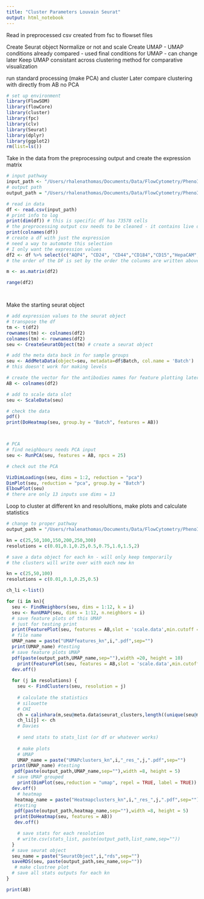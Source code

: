 ```yaml
---
title: "Cluster Parameters Louvain Seurat"
output: html_notebook
---
```


Read in preprocessed csv created from fsc to flowset files 

Create Seurat object
Normalize or not and scale 
Create UMAP - UMAP conditions already compared - used final conditions for UMAP - can change later
Keep UMAP consistant across clustering method for comparative visualization

run standard processing (make PCA) and cluster
Later compare clustering with directly from AB no PCA 

```r
# set up environment
library(FlowSOM)
library(flowCore)
library(cluster)
library(fpc)
library(clv)
library(Seurat)
library(dplyr)
library(ggplot2)
rm(list=ls())

```
Take in the data from the preprocessing output and create the expression matrix

```r
# input pathway
input_path <- "/Users/rhalenathomas/Documents/Data/FlowCytometry/PhenoID/Analysis/9MBO/prepro_outsjan20-9000cells/prepro_outsflowset.csv"
# output path
output_path = "/Users/rhalenathomas/Documents/Data/FlowCytometry/PhenoID/Analysis/9MBO/prepro_outsjan20-9000cells/test/flowset/"

# read in data
df <- read.csv(input_path)
# print info to log 
print(dim(df)) # this is specific df has 73578 cells
# the preprocessing output csv needs to be cleaned - it contains live dead, FSC, SSC and the sample column
print(colnames(df))
# create a df with just the expression 
# need a way to automate this selection 
# I only want the expression values
df2 <- df %>% select(c("AQP4", "CD24", "CD44","CD184","CD15","HepaCAM","CD29","CD56", "O4","CD140a","CD133","GLAST","CD71"))
# the order of the DF is set by the order the colunms are written above

m <- as.matrix(df2) 

range(df2)




```



Make the starting seurat object

```r
# add expression values to the seurat object
# transpose the df
tm <- t(df2)
rownames(tm) <- colnames(df2)
colnames(tm) <- rownames(df2)
seu <- CreateSeuratObject(tm) # create a seurat object 

# add the meta data back in for sample groups
seu <- AddMetaData(object=seu, metadata=df$Batch, col.name = 'Batch')
# this doesn't work for making levels

# create the vector for the antibodies names for feature plotting later
AB <- colnames(df2)

# add to scale data slot
seu <- ScaleData(seu)

# check the data
pdf()
print(DoHeatmap(seu, group.by = "Batch", features = AB))




```


```r
# PCA 
# find neighbours needs PCA input 
seu <- RunPCA(seu, features = AB, npcs = 25)

# check out the PCA

VizDimLoadings(seu, dims = 1:2, reduction = "pca")
DimPlot(seu, reduction = "pca", group.by = "Batch")
ElbowPlot(seu)
# there are only 13 inputs use dims = 13


```



Loop to cluster at different kn and resolultions, make plots and calculate statistics

```r

# change to proper pathway
output_path = "/Users/rhalenathomas/Documents/Data/FlowCytometry/PhenoID/Analysis/9MBO/prepro_outsjan20-9000cells/test/flowset/"

kn = c(25,50,100,150,200,250,300)
resolutions = c(0.01,0.1,0.25,0.5,0.75,1.0,1.5,2)

# save a data object for each kn - will only keep temporarily
# the clusters will write over with each new kn

kn = c(25,50,100)
resolutions = c(0.01,0.1,0.25,0.5)

ch_li <-list()

for (i in kn){
  seu <- FindNeighbors(seu, dims = 1:12, k = i)
  seu <- RunUMAP(seu, dims = 1:12, n.neighbors = i)
  # save feature plots of this UMAP
  # just for testing print
  print(FeaturePlot(seu, features = AB,slot = 'scale.data',min.cutoff = 'q1', max.cutoff ='99',label.size = 1) + theme(plot.title = element_text(size = 0.1)))
  # file name
  UMAP_name = paste("UMAPfeatures_kn",i,".pdf",sep="")
  print(UMAP_name) #testing 
  # save feature plots UMAP
  pdf(paste(output_path,UMAP_name,sep=""),width =20, height = 10)
    print(FeaturePlot(seu, features = AB,slot = 'scale.data',min.cutoff = 'q1', max.cutoff ='99',label.size = 1)+ theme(plot.title = element_text(size = 0.1)))
  dev.off()
  
  for (j in resolutions) {
    seu <- FindClusters(seu, resolution = j)
    
    # calculate the statistics
    # silouette
    # CHI
    ch = calinhara(m,seu@meta.data$seurat_clusters,length((unique(seu@meta.data$seurat_clusters))))
    ch_li[j] <- ch
    # Davies
    
    # send stats to stats_list (or df or whatever works)
    
    # make plots
    # UMAP
    UMAP_name = paste("UMAPclusters_kn",i,"_res_",j,".pdf",sep="")
  print(UMAP_name) #testing 
   pdf(paste(output_path,UMAP_name,sep=""),width =8, height = 5)
  # save UMAP grouped
    print(DimPlot(seu,reduction = "umap", repel = TRUE, label = TRUE)) # will automatically group by active ident
  dev.off()
    # heatmap
   heatmap_name = paste("Heatmapclusters_kn",i,"_res_",j,".pdf",sep="")
   #testing 
   pdf(paste(output_path,heatmap_name,sep=""),width =8, height = 5)
   print(DoHeatmap(seu, features = AB))
   dev.off()

    # save stats for each resolution
    # write.csv(stats_list, paste(output_path,list_name,sep=""))
  }
  # save seurat object
  seu_name = paste("SeuratObject",i,"rds",sep="")
  saveRDS(seu, paste(output_path,seu_name,sep=""))
   # make clustree plot
  # save all stats outputs for each kn
}

```


```r

print(AB)

```

